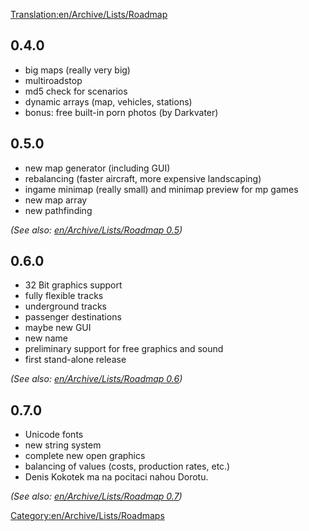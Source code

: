 [[Translation:en/Archive/Lists/Roadmap]]
[[Category:en/Archive/Lists/Roadmaps]]

==0.4.0==
*big maps (really very big)
*multiroadstop
*md5 check for scenarios
*dynamic arrays (map, vehicles, stations)
*bonus: free built-in porn photos (by Darkvater)

==0.5.0==
*new map generator (including GUI)
*rebalancing (faster aircraft, more expensive landscaping)
*ingame minimap (really small) and minimap preview for mp games
*new map array
*new pathfinding
''(See also: [[en/Archive/Lists/Roadmap 0.5]])''

==0.6.0==
*32 Bit graphics support
*fully flexible tracks
*underground tracks
*passenger destinations
*maybe new GUI
*new name
*preliminary support for free graphics and sound
*first stand-alone release
''(See also: [[en/Archive/Lists/Roadmap 0.6]])''

==0.7.0==
*Unicode fonts
*new string system
*complete new open graphics
*balancing of values (costs, production rates, etc.)
*Denis Kokotek ma na pocitaci nahou Dorotu.
''(See also: [[en/Archive/Lists/Roadmap 0.7]])''